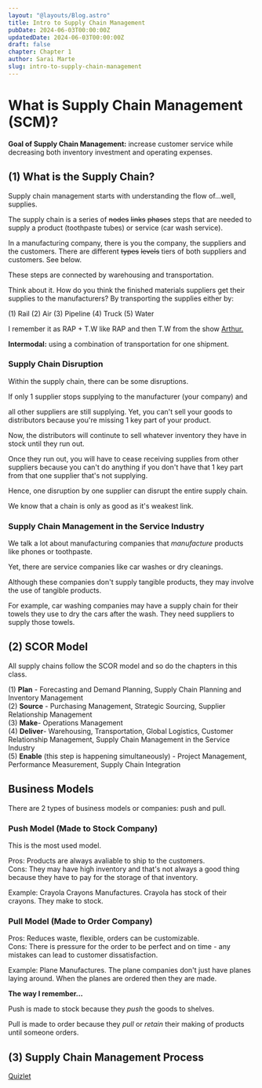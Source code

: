 ```yaml
---
layout: "@layouts/Blog.astro"
title: Intro to Supply Chain Management
pubDate: 2024-06-03T00:00:00Z
updatedDate: 2024-06-03T00:00:00Z
draft: false
chapter: Chapter 1
author: Sarai Marte
slug: intro-to-supply-chain-management
---
```



# What is Supply Chain Management (SCM)?

**Goal of Supply Chain Management:** increase customer service while decreasing both inventory investment and operating expenses.

## (1) What is the Supply Chain?

Supply chain management starts with understanding the flow of...well, supplies.

The supply chain is a series of <s>nodes</s> <s>links</s> <s>phases</s> steps that are needed to supply a product (toothpaste tubes) or service (car wash service).

In a manufacturing company, there is you the company, the suppliers and the customers. There are different <s>types</s> <s>levels</s> tiers of both suppliers and customers. See below.

<ImageMd img={img1} alt = "" />

These steps are connected by warehousing and transportation.

Think about it. How do you think the finished materials suppliers get their supplies to the manufacturers? By transporting the supplies either by:

(1) Rail
(2) Air
(3) Pipeline
(4) Truck
(5) Water

I remember it as RAP + T.W like RAP and then T.W from the show <a href = "https://youtu.be/gYn1Em-4CQ4?t=13">Arthur.</a>

**Intermodal:** using a combination of transportation for one shipment.

### Supply Chain Disruption

Within the supply chain, there can be some disruptions.

If only 1 supplier stops supplying to the manufacturer (your company) and

all other suppliers are still supplying. Yet, you can't sell your goods to distributors because you're missing 1 key part of your product.

Now, the distributors will continute to sell whatever inventory they have in stock until they run out.

Once they run out, you will have to cease receiving supplies from other suppliers because you can't do anything if you don't have that 1 key part from that one supplier that's not supplying.

Hence, one disruption by one supplier can disrupt the entire supply chain.

We know that a chain is only as good as it's weakest link.

### Supply Chain Management in the Service Industry

We talk a lot about manufacturing companies that _manufacture_ products like phones or toothpaste.

Yet, there are service companies like car washes or dry cleanings.

Although these companies don't supply tangible products, they may involve the use of tangible products.

For example, car washing companies may have a supply chain for their towels they use to dry the cars after the wash. They need suppliers to supply those towels.

## (2) SCOR Model

All supply chains follow the SCOR model and so do the chapters in this class.

(1) **Plan** - Forecasting and Demand Planning, Supply Chain Planning and Inventory Management  
(2) **Source** - Purchasing Management, Strategic Sourcing, Supplier Relationship Management  
(3) **Make**- Operations Management  
(4) **Deliver**- Warehousing, Transportation, Global Logistics, Customer Relationship Management, Supply Chain Management in the Service Industry  
(5) **Enable** (this step is happening simultaneously) - Project Management, Performance Measurement, Supply Chain Integration

## Business Models

There are 2 types of business models or companies: push and pull.

### Push Model (Made to Stock Company)

This is the most used model.

Pros: Products are always avaliable to ship to the customers.  
Cons: They may have high inventory and that's not always a good thing because they have to pay for the storage of that inventory.

Example: Crayola Crayons Manufactures. Crayola has stock of their crayons. They make to stock.

### Pull Model (Made to Order Company)

Pros: Reduces waste, flexible, orders can be customizable.  
Cons: There is pressure for the order to be perfect and on time - any mistakes can lead to customer dissatisfaction.

Example: Plane Manufactures. The plane companies don't just have planes laying around. When the planes are ordered then they are made.

**The way I remember...**

Push is made to stock because they _push_ the goods to shelves.

Pull is made to order because they _pull_ or _retain_ their making of products until someone orders.

## (3) Supply Chain Management Process

<a href="https://quizlet.com/137153752/intro-to-scm-chapter-1-flash-cards/">
  
  Quizlet
</a>
